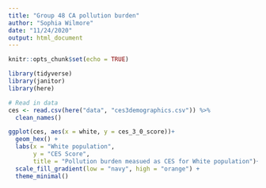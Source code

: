 ```yaml
---
title: "Group 48 CA pollution burden"
author: "Sophia Wilmore"
date: "11/24/2020"
output: html_document
---
```


```r
knitr::opts_chunk$set(echo = TRUE)

library(tidyverse)
library(janitor)
library(here)
```

```r
# Read in data
ces <- read.csv(here("data", "ces3demographics.csv")) %>% 
  clean_names()
```


```r
ggplot(ces, aes(x = white, y = ces_3_0_score))+
  geom_hex() +
  labs(x = "White population",
       y = "CES Score",
       title = "Pollution burden measued as CES for White population")+
  scale_fill_gradient(low = "navy", high = "orange") +
  theme_minimal()
```


